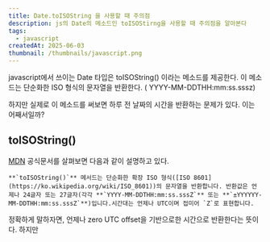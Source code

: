 ```yaml
---
title: Date.toISOString 을 사용할 때 주의점
description: js의 Date의 메소드인 toISOStirng을 사용할 때 주의점을 알아본다
tags:
  - javascript
createdAt: 2025-06-03
thumbnail: /thumbnails/javascript.png
---
```

javascript에서 쓰이는 Date 타입은 toISOString() 이라는 메소드를 제공한다. 이 메소드는 단순화한 ISO 형식의 문자열을 반환한다. ( YYYY-MM-DDTHH:mm:ss.sssz)

하지만 실제로 이 메소드를 써보면 하루 전 날짜의 시간을 반환하는 문제가 있다. 이는 어째서일까?

## toISOString()

[MDN](https://developer.mozilla.org/en-US/docs/Web/JavaScript/Reference/Global_Objects/Date/toISOString) 공식문서를 살펴보면 다음과 같이 설명하고 있다.

```
**`toISOString()`** 메서드는 단순화한 확장 ISO 형식([ISO 8601](https://ko.wikipedia.org/wiki/ISO_8601))의 문자열을 반환합니다. 반환값은 언제나 24글자 또는 27글자(각각 **`YYYY-MM-DDTHH:mm:ss.sssZ`** 또는 **`±YYYYYY-MM-DDTHH:mm:ss.sssZ`**)입니다.시간대는 언제나 UTC이며 접미어 `Z`로 표현합니다.
```

정확하게 말하자면, 언제나 zero UTC offset을 기반으로한 시간으로 반환한다는 뜻이다. 하지만 